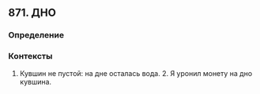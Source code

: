 ## 871. ДНО
### Определение


### Контексты
1. Кувшин не пустой: на дне осталась вода. 2. Я уронил монету на дно кувшина.

